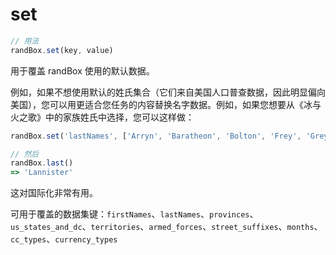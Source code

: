 # set

```js
// 用法
randBox.set(key, value)
```

用于覆盖 randBox 使用的默认数据。

例如，如果不想使用默认的姓氏集合（它们来自美国人口普查数据，因此明显偏向美国），您可以用更适合您任务的内容替换名字数据。例如，如果您想要从《冰与火之歌》中的家族姓氏中选择，您可以这样做：

```js
randBox.set('lastNames', ['Arryn', 'Baratheon', 'Bolton', 'Frey', 'Greyjoy', 'Lannister', 'Martell', 'Stark', 'Targaryen', 'Tully', 'Tyrell']);

// 然后
randBox.last()
=> 'Lannister'
```

这对国际化非常有用。

可用于覆盖的数据集键：`firstNames`、`lastNames`、`provinces`、`us_states_and_dc`、`territories`、`armed_forces`、`street_suffixes`、`months`、`cc_types`、`currency_types`

